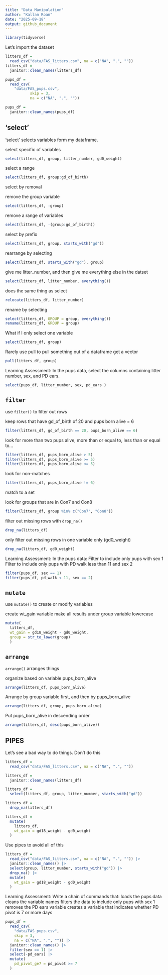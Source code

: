 ```yaml
---
title: "Data Manipulation"
author: "Kallan Roan"
date: "2025-09-18"
output: github_document
---
```


```r
library(tidyverse)
```

Let's import the dataset
```r
litters_df = 
  read_csv("data/FAS_litters.csv", na = c("NA", ".", ""))
litters_df = 
  janitor::clean_names(litters_df)

pups_df = 
  read_csv(
    "data/FAS_pups.csv", 
           skip = 3, 
           na = c("NA", ".", ""))

pups_df = 
  janitor::clean_names(pups_df)
```

## 'select'

'select' selects variables form my dataframe.

select specific of variables
```r
select(litters_df, group, litter_number, gd0_weight)
```

select a range
```r
select(litters_df, group:gd_of_birth)
```

select by removal

remove the group variable
```r
select(litters_df, -group)
```
remove a range of variables

```r
select(litters_df, -(group:gd_of_birth))
```

select by prefix

```r
select(litters_df, group, starts_with("gd"))
```

rearrange by selecting

```r
select(litters_df, starts_with("gd"), group)
```
give me litter_number, and then give me everything else in the datset
```r
select(litters_df, litter_number, everything())
```

does the same thing as select

```r
relocate(litters_df, litter_number)
```

rename by selecting
```r
select(litters_df, GROUP = group, everything())
rename(litters_df, GROUP = group)
```

What if I only select one variable

```r
select(litters_df, group)

```
Rarely use pull to pull something out of a dataframe
get a vector

```r
pull(litters_df, group)
```


Learning Assessment: In the pups data, select the columns containing litter number, sex, and PD ears.
```r
select(pups_df, litter_number, sex, pd_ears )
```


## `filter`

use `filter()` to filter out rows

keep rows that have gd_of_birth of 20 and pups born alive = 6
```r
filter(litters_df, gd_of_birth == 20, pups_born_alive == 6)
```

look for more than two pups alive, more than or equal to, less than or equal to...

```r
filter(litters_df, pups_born_alive > 5)
filter(litters_df, pups_born_alive >= 5)
filter(litters_df, pups_born_alive <= 5)

```

look for non-matches

```r
filter(litters_df, pups_born_alive != 6)
```


match to a set

look for groups that are in Con7 and Con8

```r
filter(litters_df, group %in% c("Con7", "Con8"))
```

filter out missing rows with `drop_na()`

```r
drop_na(litters_df)
```

only filter out missing rows in one variable only (gd0_weight)

```r
drop_na(litters_df, gd0_weight)
```



Learning Assessment: In the pups data:
Filter to include only pups with sex 1
Filter to include only pups with PD walk less than 11 and sex 2

```r
filter(pups_df, sex == 1)
filter(pups_df, pd_walk < 11, sex == 2)
```


## `mutate`

use `mutate()` to create or modify variables


create wt_gain variable
make all results under group variable lowercase

```r
mutate(
  litters_df,
  wt_gain = gd18_weight - gd0_weight,
  group = str_to_lower(group)
  )
```

## `arrange`

`arrange()` arranges things

organize based on variable pups_born_alive

```r
arrange(litters_df, pups_born_alive)
```

Arrange by group variable first, and then by pups_born_alive

```r
arrange(litters_df, group, pups_born_alive)
```

Put pups_born_alive in descending order
```r
arrange(litters_df, desc(pups_born_alive))
```


## PIPES

Let's see a bad way to do things. Don't do this

```r
litters_df = 
  read_csv("data/FAS_litters.csv", na = c("NA", ".", ""))

litters_df = 
  janitor::clean_names(litters_df)

litters_df =
  select(litters_df, group, litter_number, starts_with("gd"))

litters_df = 
  drop_na(litters_df)

litters_df = 
  mutate(
    litters_df,
    wt_gain = gd18_weight - gd0_weight
  )
```

Use pipes to avoid all of this

```r
litters_df = 
  read_csv("data/FAS_litters.csv", na = c("NA", ".", "")) |> 
  janitor::clean_names() |> 
  select(group, litter_number, starts_with("gd")) |> 
  drop_na() |> 
  mutate(
    wt_gain = gd18_weight - gd0_weight
  )
```

Learning Assessment: Write a chain of commands that:
loads the pups data
cleans the variable names
filters the data to include only pups with sex 1
removes the PD ears variable
creates a variable that indicates whether PD pivot is 7 or more days

```r
pups_df = 
  read_csv(
    "data/FAS_pups.csv", 
    skip = 3, 
    na = c("NA", ".", "")) |> 
  janitor::clean_names() |> 
  filter(sex == 1) |> 
  select(-pd_ears) |> 
  mutate(
    pd_pivot_ge7 = pd_pivot >= 7
  )
```

